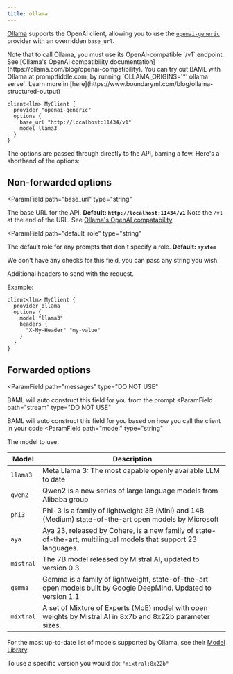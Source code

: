 ```yaml
---
title: ollama
---
```



[Ollama](https://ollama.com/) supports the OpenAI client, allowing you to use the
[`openai-generic`](/docs/snippets/clients/providers/openai) provider with an
overridden `base_url`.

<Tip>
  Note that to call Ollama, you must use its OpenAI-compatible
  `/v1` endpoint. See [Ollama's OpenAI compatibility
  documentation](https://ollama.com/blog/openai-compatibility).
</Tip>
<Tip>You can try out BAML with Ollama at promptfiddle.com, by running `OLLAMA_ORIGINS='*' ollama serve`. Learn more in [here](https://www.boundaryml.com/blog/ollama-structured-output)</Tip>

```baml BAML
client<llm> MyClient {
  provider "openai-generic"
  options {
    base_url "http://localhost:11434/v1"
    model llama3
  }
}
```

The options are passed through directly to the API, barring a few. Here's a shorthand of the options:

## Non-forwarded options
<ParamField
  path="base_url"
  type="string"
>
  The base URL for the API. **Default: `http://localhost:11434/v1`**
  <Tip>Note the `/v1` at the end of the URL. See [Ollama's OpenAI compatability](https://ollama.com/blog/openai-compatibility)</Tip>
</ParamField>

<ParamField
  path="default_role"
  type="string"
>
  The default role for any prompts that don't specify a role. **Default: `system`**
  
  We don't have any checks for this field, you can pass any string you wish.
</ParamField>

<ParamField path="headers" type="object">
  Additional headers to send with the request.

Example:
```baml BAML
client<llm> MyClient {
  provider ollama
  options {
    model "llama3"
    headers {
      "X-My-Header" "my-value"
    }
  }
}
```
</ParamField>

<Markdown src="/snippets/allowed-role-metadata-basic.mdx" />

<Markdown src="/snippets/supports-streaming.mdx" />

## Forwarded options
<ParamField
   path="messages"
   type="DO NOT USE"
>
  BAML will auto construct this field for you from the prompt
</ParamField>
<ParamField
   path="stream"
   type="DO NOT USE"
>
  BAML will auto construct this field for you based on how you call the client in your code
</ParamField>
<ParamField
  path="model"
  type="string"
>
  The model to use.

| Model | Description |
| --- | --- |
| `llama3` | Meta Llama 3: The most capable openly available LLM to date |
| `qwen2` | Qwen2 is a new series of large language models from Alibaba group |
| `phi3` | Phi-3 is a family of lightweight 3B (Mini) and 14B (Medium) state-of-the-art open models by Microsoft |
| `aya` | Aya 23, released by Cohere, is a new family of state-of-the-art, multilingual models that support 23 languages. |
| `mistral` | The 7B model released by Mistral AI, updated to version 0.3. |
| `gemma` | Gemma is a family of lightweight, state-of-the-art open models built by Google DeepMind. Updated to version 1.1 |
| `mixtral` | A set of Mixture of Experts (MoE) model with open weights by Mistral AI in 8x7b and 8x22b parameter sizes. |

For the most up-to-date list of models supported by Ollama, see their [Model Library](https://ollama.com/library).

<Tip>To use a specific version you would do: `"mixtral:8x22b"`</Tip>
</ParamField>
